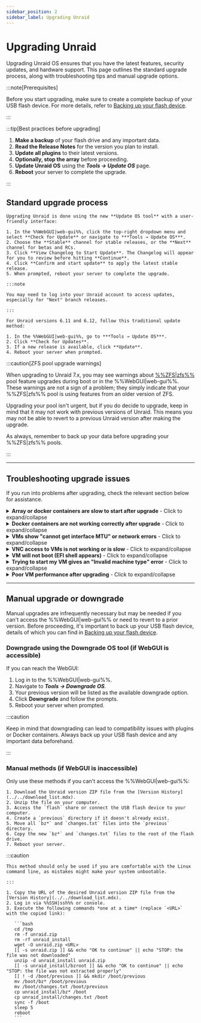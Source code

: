 ```yaml
---
sidebar_position: 2
sidebar_label: Upgrading Unraid
---
```



# Upgrading Unraid

Upgrading Unraid OS ensures that you have the latest features, security updates, and hardware support. This page outlines the standard upgrade process, along with troubleshooting tips and manual upgrade options.

:::note[Prerequisites]

Before you start upgrading, make sure to create a complete backup of your USB flash device. For more details, refer to [Backing up your flash device](../maintain-and-update/changing-the-flash-device.mdx#backing-up-your-flash-device).

:::

:::tip[Best practices before upgrading]

1. **Make a backup** of your flash drive and any important data.
2. **Read the Release Notes** for the version you plan to install.
3. **Update all plugins** to their latest versions.
4. **Optionally, stop the array** before proceeding.
5. **Update Unraid OS** using the ***Tools → Update OS*** page.
6. **Reboot** your server to complete the upgrade.

:::

## Standard upgrade process

<Tabs>
  <TabItem value="Modern (2025)" label="Unraid 7.x and later" default>

    Upgrading Unraid is done using the new **Update OS tool** with a user-friendly interface:

    1. In the %%WebGUI|web-gui%%, click the top-right dropdown menu and select **Check for Update** or navigate to ***Tools → Update OS***.
    2. Choose the **Stable** channel for stable releases, or the **Next** channel for betas and RCs.
    3. Click **View Changelog to Start Update**. The Changelog will appear for you to review before hitting **Continue**.
    4. Click **Confirm and start update** to apply the latest stable release.
    5. When prompted, reboot your server to complete the upgrade.

    :::note

    You may need to log into your Unraid account to access updates, especially for "Next" branch releases.

    :::

  </TabItem>

  <TabItem value="Legacy (6.11 to 6.12)" label="Unraid 6.11 to 6.12">

    For Unraid versions 6.11 and 6.12, follow this traditional update method:

    1. In the %%WebGUI|web-gui%%, go to ***Tools → Update OS***.
    2. Click **Check for Updates**.
    3. If a new release is available, click **Update**.
    4. Reboot your server when prompted.

  </TabItem>
</Tabs>

:::caution[ZFS pool upgrade warnings]

When upgrading to Unraid 7.x, you may see warnings about [%%ZFS|zfs%%](../../advanced-configurations/optimize-storage/zfs-storage.mdx) pool feature upgrades during boot or in the %%WebGUI|web-gui%%. These warnings are not a sign of a problem; they simply indicate that your %%ZFS|zfs%% pool is using features from an older version of ZFS.

Upgrading your pool isn't urgent, but if you do decide to upgrade, keep in mind that it may not work with previous versions of Unraid. This means you may not be able to revert to a previous Unraid version after making the upgrade.

As always, remember to back up your data before upgrading your %%ZFS|zfs%% pools.

:::

---

## Troubleshooting upgrade issues

If you run into problems after upgrading, check the relevant section below for assistance.

<details>
  <summary><strong>Array or docker containers are slow to start after upgrade</strong> - Click to expand/collapse</summary>

  A one-time migration may be necessary for Docker containers after certain upgrades. This process can take time, especially if you have many images. Be patient during this process; performance should normalize after the initial start.

</details>

<details>
  <summary><strong>Docker containers are not working correctly after upgrade</strong> - Click to expand/collapse</summary>

  If you encounter errors like *"layers from manifest don't match image configuration,"* you may need to rebuild your Docker image file. Here’s how:

  1. Go to ***Settings → Docker*** and stop the Docker service.
  2. Check the box to delete the Docker image and click the delete button.
  3. Restart Docker to recreate the image.
  4. Navigate to the **Apps** tab, **Previous Apps** and check off what you wish to reinstall and click **"Install xx Applications"**.

</details>

<details>
  <summary><strong>VMs show "cannot get interface MTU" or network errors</strong> - Click to expand/collapse</summary>

  If you've used a custom bridge name for %%VM|vm%% networking, update all %%VMs|vm%% to use the default `br0` bridge by following these steps:

  1. Go to the **VMs** tab and edit each %%VM|vm%% (make sure to enable **Advanced View**).
  2. Set the network bridge to `br0` and click **Apply**.
  3. Navigate to ***Settings → VM Manager*** (in **Advanced View**) and set the default bridge to `br0`.

</details>

<details>
  <summary><strong>VNC access to VMs is not working or is slow</strong> - Click to expand/collapse</summary>

  For older %%VMs|vm%%, you may need to update the %%VNC|vnc-session%% video driver:

  1. Edit the %%VM|vm%% from the **VMs** tab (select **Advanced View**).
  2. Set the **%%VNC|vnc-session%% Video Driver** to **QXL** (recommended). Try **Cirrus** or **vmvga** if you have limited success with QXL.
  3. Click **Apply** to save the changes.

</details>

<details>
  <summary><strong>VM will not boot (EFI shell appears)</strong> - Click to expand/collapse</summary>

  If you have %%OVMF|ovmf%%-based %%VMs|vm%% created in older Unraid versions, you might encounter an EFI shell. You can boot the %%VM|vm%% by entering the following commands:

  1. Type `fs0:`.
  2. Then type `cd efi/boot`.
  3. Finally, type `bootx64.efi`.

  If `fs0:` doesn't work, you can try `fs1:` instead. If you continue to have issues, please visit the [Unraid forums](https://forums.unraid.net/) for assistance.

</details>

<details>
  <summary><strong>Trying to start my VM gives an "Invalid machine type" error</strong> - Click to expand/collapse</summary>

  To resolve this, edit the %%VM|vm%% in the %%WebGUI|web-gui%% and click **Apply** without making any changes. This action will update the machine type to the latest supported version.

</details>

<details>
  <summary><strong>Poor VM performance after upgrading</strong> - Click to expand/collapse</summary>

  If your %%VM|vm%% is slow after an upgrade, go to the %%VM|vm%% settings (in **Advanced View**) and update the **Machine** type version to the latest revision (e.g., change from `i440fx-2.5` to `i440fx-2.7`). Make sure not to change the prefix (for example, don't switch from `i440fx` to `Q35`).

</details>

---

## Manual upgrade or downgrade

Manual upgrades are infrequently necessary but may be needed if you can't access the %%WebGUI|web-gui%% or need to revert to a prior version. Before proceeding, it's important to back up your USB flash device, details of which you can find in [Backing up your flash device](../maintain-and-update/changing-the-flash-device.mdx#backing-up-your-flash-device).

### Downgrade using the Downgrade OS tool (if WebGUI is accessible)

If you can reach the WebGUI:

1. Log in to the %%WebGUI|web-gui%%.
2. Navigate to ***Tools → Downgrade OS***.
3. Your previous version will be listed as the available downgrade option.
4. Click **Downgrade** and follow the prompts.
5. Reboot your server when prompted.

:::caution

Keep in mind that downgrading can lead to compatibility issues with plugins or Docker containers. Always back up your USB flash device and any important data beforehand.

:::

### Manual methods (if WebGUI is inaccessible)

Only use these methods if you can't access the %%WebGUI|web-gui%%:

<Tabs>
  <TabItem value="Simplest method" label="Simplest method">

    1. Download the Unraid version ZIP file from the [Version History](../../download_list.mdx).
    2. Unzip the file on your computer.
    3. Access the `flash` share or connect the USB flash device to your computer.
    4. Create a `previous` directory if it doesn't already exist.
    5. Move all `bz*` and `changes.txt` files into the `previous` directory.
    6. Copy the new `bz*` and `changes.txt` files to the root of the flash drive.
    7. Reboot your server.

  </TabItem>

  <TabItem value="Command line method" label="Command line method">
    :::caution

    This method should only be used if you are comfortable with the Linux command line, as mistakes might make your system unbootable.

    :::

    1. Copy the URL of the desired Unraid version ZIP file from the [Version History](../../download_list.mdx).
    2. Log in via %%SSH|ssh%% or console.
    3. Execute the following commands *one at a time* (replace `<URL>` with the copied link):

       ```bash
       cd /tmp
       rm -f unraid.zip
       rm -rf unraid_install
       wget -O unraid.zip <URL>
       [[ -s unraid.zip ]] && echo "OK to continue" || echo "STOP: the file was not downloaded"
       unzip -d unraid_install unraid.zip
       [[ -s unraid_install/bzroot ]] && echo "OK to continue" || echo "STOP: the file was not extracted properly"
       [[ ! -d /boot/previous ]] && mkdir /boot/previous
       mv /boot/bz* /boot/previous
       mv /boot/changes.txt /boot/previous
       cp unraid_install/bz* /boot
       cp unraid_install/changes.txt /boot
       sync -f /boot
       sleep 5
       reboot
       ```

  </TabItem>
</Tabs>
